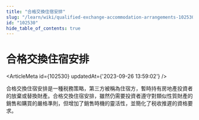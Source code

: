 ```yaml
---
title: "合格交換住宿安排"
slug: "/learn/wiki/qualified-exchange-accommodation-arrangements-102530"
id: "102530"
hide_table_of_contents: true
---
```



# 合格交換住宿安排

<ArticleMeta id={102530} updatedAt={'2023-09-26 13:59:02'} />
<div className='border-solid border-b border-t-0 my-4 border-[var(--ifm-color-gray-300)]' />

合格交換住宿安排是一種税務策略，第三方被稱為住宿方，暫時持有房地產投資者的放棄或替換財產。合格交換住宿安排，雖然仍需要投資者遵守對類似性質財產的銷售和購買的嚴格準則，但增加了銷售時機的靈活性，並簡化了税收推遲的資格要求。
